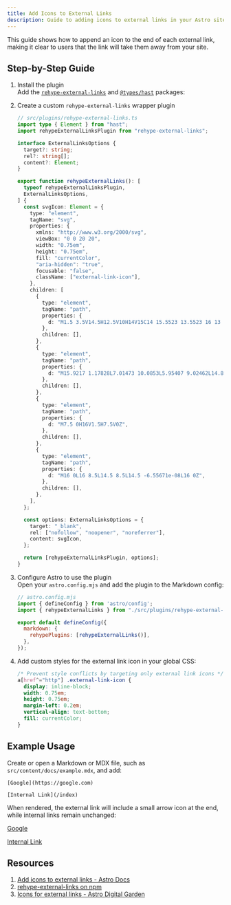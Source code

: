 ```yaml
---
title: Add Icons to External Links
description: Guide to adding icons to external links in your Astro site.
---
```



This guide shows how to append an icon to the end of each external link, making it clear to users that the link will take them away from your site.

## Step-by-Step Guide

<Steps>

1. Install the plugin  
   Add the [`rehype-external-links`](https://github.com/rehypejs/rehype-external-links) and [`@types/hast`](https://github.com/DefinitelyTyped/DefinitelyTyped/tree/master/types/hast) packages:

   <PackageManagerCommand command="add rehype-external-links @types/hast" />

2. Create a custom `rehype-external-links` wrapper plugin  

    ```ts
    // src/plugins/rehype-external-links.ts
    import type { Element } from "hast";
    import rehypeExternalLinksPlugin from "rehype-external-links";

    interface ExternalLinksOptions {
      target?: string;
      rel?: string[];
      content?: Element;
    }

    export function rehypeExternalLinks(): [
      typeof rehypeExternalLinksPlugin,
      ExternalLinksOptions,
    ] {
      const svgIcon: Element = {
        type: "element",
        tagName: "svg",
        properties: {
          xmlns: "http://www.w3.org/2000/svg",
          viewBox: "0 0 20 20",
          width: "0.75em",
          height: "0.75em",
          fill: "currentColor",
          "aria-hidden": "true",
          focusable: "false",
          className: ["external-link-icon"],
        },
        children: [
          {
            type: "element",
            tagName: "path",
            properties: {
              d: "M1.5 3.5V14.5H12.5V10H14V15C14 15.5523 13.5523 16 13 16H1C0.447716 16 0 15.5523 0 15V3C0 2.44772 0.447715 2 1 2H6V3.5H1.5Z",
            },
            children: [],
          },
          {
            type: "element",
            tagName: "path",
            properties: {
              d: "M15.9217 1.17828L7.01473 10.0853L5.95407 9.02462L14.8611 0.117624L15.9217 1.17828Z",
            },
            children: [],
          },
          {
            type: "element",
            tagName: "path",
            properties: {
              d: "M7.5 0H16V1.5H7.5V0Z",
            },
            children: [],
          },
          {
            type: "element",
            tagName: "path",
            properties: {
              d: "M16 0L16 8.5L14.5 8.5L14.5 -6.55671e-08L16 0Z",
            },
            children: [],
          },
        ],
      };

      const options: ExternalLinksOptions = {
        target: "_blank",
        rel: ["nofollow", "noopener", "noreferrer"],
        content: svgIcon,
      };

      return [rehypeExternalLinksPlugin, options];
    }
    ```

3. Configure Astro to use the plugin  
   Open your `astro.config.mjs` and add the plugin to the Markdown config:

    ```js ins={3, 7}
    // astro.config.mjs
    import { defineConfig } from 'astro/config';
    import { rehypeExternalLinks } from "./src/plugins/rehype-external-links";

    export default defineConfig({
      markdown: {
        rehypePlugins: [rehypeExternalLinks()],
      },
    });
    ```

4. Add custom styles for the external link icon in your global CSS:
    ```css
    /* Prevent style conflicts by targeting only external link icons */
    a[href^="http"] .external-link-icon {
      display: inline-block;
      width: 0.75em;
      height: 0.75em;
      margin-left: 0.2em;
      vertical-align: text-bottom;
      fill: currentColor;
    }
    ```

</Steps>

## Example Usage

Create or open a Markdown or MDX file, such as `src/content/docs/example.mdx`, and add:

```mdx
[Google](https://google.com)

[Internal Link](/index)
````

When rendered, the external link will include a small arrow icon at the end, while internal links remain unchanged:

[Google](https://google.com)

[Internal Link](/index)

## Resources

1. [Add icons to external links - Astro Docs](https://docs.astro.build/en/recipes/external-links)
2. [rehype-external-links on npm](https://www.npmjs.com/package/rehype-external-links)
3. [Icons for external links - Astro Digital Garden](https://astro-digital-garden.stereobooster.com/recipes/icons-to-external-links)
